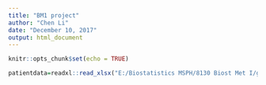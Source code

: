 ```yaml
---
title: "BM1 project"
author: "Chen Li"
date: "December 10, 2017"
output: html_document
---
```


```r
knitr::opts_chunk$set(echo = TRUE)
```

```r
patientdata=readxl::read_xlsx("E:/Biostatistics MSPH/8130 Biost Met I/group/GHProject_Dataset.xlsx")
```

